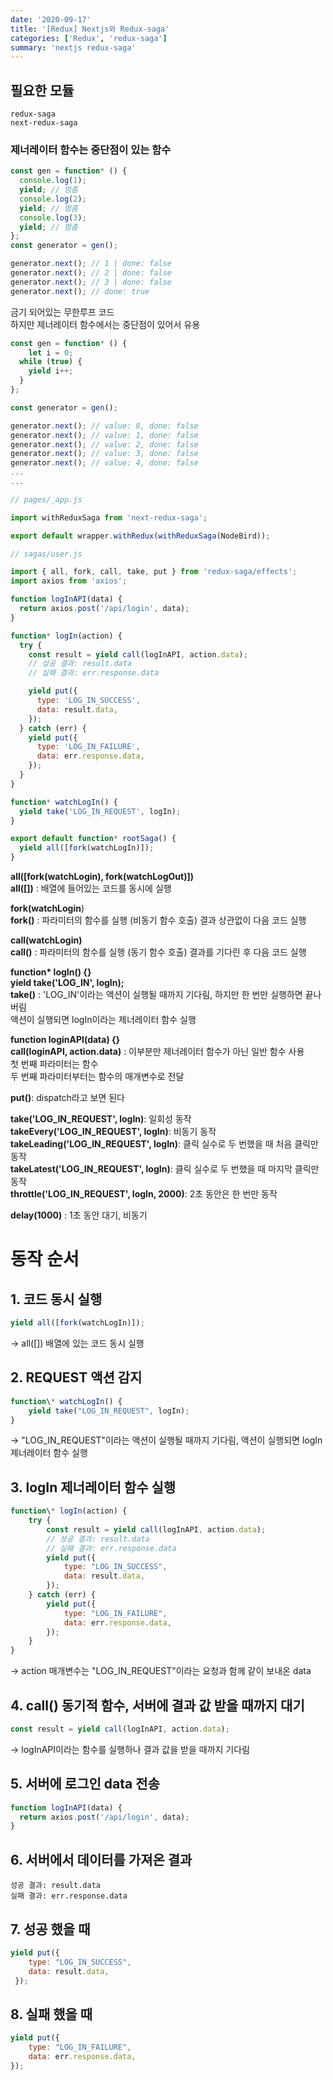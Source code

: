 ```yaml
---
date: '2020-09-17'
title: '[Redux] Nextjs와 Redux-saga'
categories: ['Redux', 'redux-saga']
summary: 'nextjs redux-saga'
---
```


## 필요한 모듈

```shell
redux-saga
next-redux-saga
```

### 제너레이터 함수는 중단점이 있는 함수

```javascript
const gen = function* () {
  console.log(1);
  yield; // 멈춤
  console.log(2);
  yield; // 멈춤
  console.log(3);
  yield; // 멈춤
};
const generator = gen();

generator.next(); // 1 | done: false
generator.next(); // 2 | done: false
generator.next(); // 3 | done: false
generator.next(); // done: true
```

금기 되어있는 무한루프 코드<br />
하지만 제너레이터 함수에서는 중단점이 있어서 유용

```javascript
const gen = function* () {
    let i = 0;
  while (true) {
    yield i++;
  }
};

const generator = gen();

generator.next(); // value: 0, done: false
generator.next(); // value: 1, done: false
generator.next(); // value: 2, done: false
generator.next(); // value: 3, done: false
generator.next(); // value: 4, done: false
...
...

```

```javascript
// pages/_app.js

import withReduxSaga from 'next-redux-saga';

export default wrapper.withRedux(withReduxSaga(NodeBird));
```

```javascript
// sagas/user.js

import { all, fork, call, take, put } from 'redux-saga/effects';
import axios from 'axios';

function logInAPI(data) {
  return axios.post('/api/login', data);
}

function* logIn(action) {
  try {
    const result = yield call(logInAPI, action.data);
    // 성공 결과: result.data
    // 실패 결과: err.response.data

    yield put({
      type: 'LOG_IN_SUCCESS',
      data: result.data,
    });
  } catch (err) {
    yield put({
      type: 'LOG_IN_FAILURE',
      data: err.response.data,
    });
  }
}

function* watchLogIn() {
  yield take('LOG_IN_REQUEST', logIn);
}

export default function* rootSaga() {
  yield all([fork(watchLogIn)]);
}
```

**all([fork(watchLogin), fork(watchLogOut)])**<br />
**all([])** : 배열에 들어있는 코드를 동시에 실행

**fork(watchLogin**)<br />
**fork()** : 파라미터의 함수를 실행 (비동기 함수 호출) 결과 상관없이 다음 코드 실행

**call(watchLogin)**<br />
**call()** : 파라미터의 함수를 실행 (동기 함수 호출) 결과를 기다린 후 다음 코드 실행

**function\* logIn() {}**<br />
**yield take('LOG_IN', logIn);**<br />
**take()** : 'LOG_IN'이라는 액션이 실행될 때까지 기다림, 하지만 한 번만 실행하면 끝나버림<br />
액션이 실행되면 logIn이라는 제너레이터 함수 실행

**function loginAPI(data) {}**<br />
**call(loginAPI, action.data)** : 이부분만 제너레이터 함수가 아닌 일반 함수 사용<br />
첫 번째 파라미터는 함수<br />
두 번째 파라미터부터는 함수의 매개변수로 전달

**put()**: dispatch라고 보면 된다

**take('LOG_IN_REQUEST', logIn)**: 일회성 동작<br />
**takeEvery('LOG_IN_REQUEST', logIn)**: 비동기 동작<br />
**takeLeading('LOG_IN_REQUEST', logIn)**: 클릭 실수로 두 번했을 때 처음 클릭만 동작<br />
**takeLatest('LOG_IN_REQUEST', logIn)**: 클릭 실수로 두 번했을 때 마지막 클릭만 동작<br />
**throttle('LOG_IN_REQUEST', logIn, 2000)**: 2초 동안은 한 번만 동작

**delay(1000)** : 1초 동안 대기, 비동기

# 동작 순서

## 1. 코드 동시 실행

```javascript
yield all([fork(watchLogIn)]);
```

-> all([]) 배열에 있는 코드 동시 실행

## 2. REQUEST 액션 감지

```javascript
function\* watchLogIn() {
    yield take("LOG_IN_REQUEST", logIn);
}
```

-> "LOG_IN_REQUEST"이라는 액션이 실행될 때까지 기다림,
액션이 실행되면 logIn 제너레이터 함수 실행

## 3. logIn 제너레이터 함수 실행

```javascript
function\* logIn(action) {
    try {
        const result = yield call(logInAPI, action.data);
        // 성공 결과: result.data
        // 실패 결과: err.response.data
        yield put({
            type: "LOG_IN_SUCCESS",
            data: result.data,
        });
    } catch (err) {
        yield put({
            type: "LOG_IN_FAILURE",
            data: err.response.data,
        });
    }
}
```

-> action 매개변수는 "LOG_IN_REQUEST"이라는 요청과 함께 같이 보내온 data

## 4. call() 동기적 함수, 서버에 결과 값 받을 때까지 대기

```javascript
const result = yield call(logInAPI, action.data);
```

-> logInAPI이라는 함수를 실행하나 결과 값을 받을 때까지 기다림

## 5. 서버에 로그인 data 전송

```javascript
function logInAPI(data) {
  return axios.post('/api/login', data);
}
```

## 6. 서버에서 데이터를 가져온 결과

    성공 결과: result.data
    실패 결과: err.response.data

## 7. 성공 했을 때

```javascript
yield put({
    type: "LOG_IN_SUCCESS",
    data: result.data,
 });
```

## 8. 실패 했을 때

```javascript
yield put({
    type: "LOG_IN_FAILURE",
    data: err.response.data,
});
```
